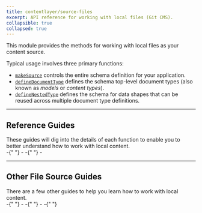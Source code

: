 ```yaml
---
title: contentlayer/source-files
excerpt: API reference for working with local files (Git CMS).
collapsible: true
collapsed: true
---
```


This module provides the methods for working with local files as your content source.

Typical usage involves three primary functions:

- [`makeSource`](/docs/reference/source-files/make-source) controls the entire schema definition for your application.
- [`defineDocumentType`](/docs/reference/source-files/define-document-type) defines the schema top-level document types (also known as _models_ or _content types_).
- [`defineNestedType`](/docs/reference/source-files/define-nested-type) defines the schema for data shapes that can be reused across multiple document type definitions.

---

## Reference Guides

<div className="-mt-4 grid gap-6 md:grid-cols-2">
  <div>
    These guides will dig into the details of each function to enable you to
    better understand how to work with local content.
  </div>
  <div>
    -{" "}
    <ChevronLink
      label="makeSource"
      url="/docs/reference/source-files/make-source"
    />
    - <ChevronLink
      label="defineDocumentType"
      url="/docs/reference/source-files/define-document-type"
    />-{" "}
    <ChevronLink
      label="defineNestedType"
      url="/docs/reference/source-files/define-nested-type"
    />
    - <ChevronLink label="Field types reference" url="/docs/reference/source-files/field-types" />
  </div>
</div>

---

## Other File Source Guides

<div className="-mt-4 grid gap-6 md:grid-cols-2">
  <div>
    There are a few other guides to help you learn how to work with local
    content.
    <ChevronLink label="All File Source Guides" url="/docs/sources/files" />
  </div>
  <div>
    -{" "}
    <ChevronLink
      label="Mapping Documents to Types"
      url="/docs/sources/files/mapping-document-types"
    />
    - <ChevronLink
      label="Generated Data"
      url="/docs/sources/files/generated-data"
    />-{" "}
    <ChevronLink
      label="Generated Type Definitions"
      url="/docs/sources/files/generated-types"
    />
    - <ChevronLink label="Using MDX" url="/docs/sources/files/mdx" />-{" "}
    <ChevronLink label="Working with Images" url="/docs/sources/files/images" />
  </div>
</div>
